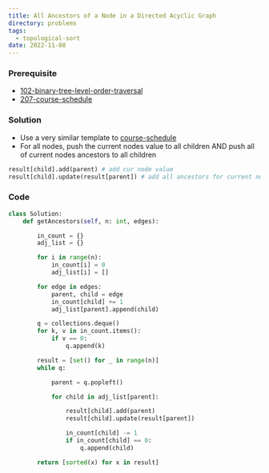 ```yaml
---
title: All Ancestors of a Node in a Directed Acyclic Graph
directory: problems
tags:
  - topological-sort
date: 2022-11-08
---
```


### Prerequisite

- [102-binary-tree-level-order-traversal](/posts/102-binary-tree-level-order-traversal)
- [207-course-schedule](/posts/course-schedule)

### Solution

- Use a very similar template to [course-schedule](/posts/course-schedule)
- For all nodes, push the current nodes value to all children AND push all of current nodes ancestors to all children

```python
result[child].add(parent) # add cur node value
result[child].update(result[parent]) # add all ancestors for current node
```

### Code

```python
class Solution:
    def getAncestors(self, n: int, edges):

        in_count = {}
        adj_list = {}

        for i in range(n):
            in_count[i] = 0
            adj_list[i] = []

        for edge in edges:
            parent, child = edge
            in_count[child] += 1
            adj_list[parent].append(child)

        q = collections.deque()
        for k, v in in_count.items():
            if v == 0:
                q.append(k)

        result = [set() for _ in range(n)]
        while q:

            parent = q.popleft()

            for child in adj_list[parent]:

                result[child].add(parent)
                result[child].update(result[parent])

                in_count[child] -= 1
                if in_count[child] == 0:
                    q.append(child)

        return [sorted(x) for x in result]

```
